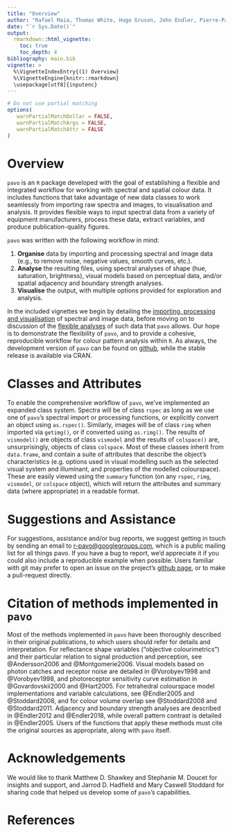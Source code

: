 ```yaml
---
title: "Overview"
author: "Rafael Maia, Thomas White, Hugo Gruson, John Endler, Pierre-Paul Bitton, Chad Eliason"
date: "`r Sys.Date()`"
output:
  rmarkdown::html_vignette:
    toc: true
    toc_depth: 4
bibliography: main.bib
vignette: >
  %\VignetteIndexEntry{(1) Overview}
  %\VignetteEngine{knitr::rmarkdown}
  \usepackage[utf8]{inputenc}
---
```


<style type="text/css">
/* Put all captions in italics */
.caption {
  font-style: italic;
}
/* Center all figures. This is actually better than using knitr::opts_chunk
because the code is only written once in the output */
.figure {
  text-align: center;
}
/* Auto-wrap long code line */
code.sourceCode {
  white-space: pre-wrap;
}
</style>

```r
# Do not use partial matching
options(
   warnPartialMatchDollar = FALSE,
   warnPartialMatchArgs = FALSE,
   warnPartialMatchAttr = FALSE
)
```

[pavo_repo]: https://github.com/rmaia/pavo

[data_location]: https://github.com/rmaia/pavo/blob/master/data_external/vignette

# Overview

`pavo` is an `R` package developed with the goal of establishing a flexible and integrated workflow for working with spectral and spatial colour data. It includes functions that take advantage of new data classes to work seamlessly from importing raw spectra and images, to visualisation and analysis. It provides flexible ways to input spectral data from a variety of equipment manufacturers, process these data, extract variables, and produce publication-quality figures.

`pavo` was written with the following workflow in mind:

1. **Organise** data by importing and processing spectral and image data (e.g., to remove noise, negative values, smooth curves, etc.).
2. **Analyse** the resulting files, using spectral analyses of shape (hue, saturation, brightness), visual models based on perceptual data, and/or spatial adjacency and boundary strength analyses.
3. **Visualise** the output, with multiple options provided for exploration and analysis.

In the included vignettes we begin by detailing the [importing, processing and visualisation](pavo-2-importing_processing.html) of spectral and image data, before moving on to discussion of the [flexible analyses](pavo-3-analysing.html) of such data that `pavo` allows. Our hope is to demonstrate the flexibility of `pavo`, and to provide a cohesive, reproducible workflow for colour pattern analysis within `R`. As always, the development version of `pavo` can be found on [github][pavo_repo], while the stable release is available via CRAN.

# Classes and Attributes

To enable the comprehensive workflow of `pavo`, we've implemented an expanded class system. Spectra will be of class `rspec` as long as we use one of `pavo`'s spectral import or processing functions, or explicitly convert an object using `as.rspec()`. Similarly, images will be of class `rimg` when imported via `getimg()`, or if converted using `as.rimg()`. The results of `vismodel()` are objects of class `vismodel` and the results of `colspace()` are, unsurprisingly, objects of class `colspace`. Most of these classes inherit from `data.frame`, and contain a suite of attributes that describe the object's characteristics (e.g. options used in visual modelling such as the selected visual system and illuminant, and properties of the modelled colourspace). These are easily viewed using the `summary` function (on any `rspec`, `rimg`, `vismodel`, or `colspace` object), which will return the attributes and summary data (where appropriate) in a readable format.

# Suggestions and Assistance

For suggestions, assistance and/or bug reports, we suggest getting in touch by sending an email to <r-pavo@googlegroups.com>, which is a public mailing list for all things pavo. If you have a bug to report, we'd appreciate it if you could also include a reproducible example when possible. Users familiar with git may prefer to open an issue on the project's [github page][pavo_repo], or to make a pull-request directly.

# Citation of methods implemented in `pavo`

Most of the methods implemented in `pavo` have been thoroughly described in their original publications, to which users should refer for details and interpretation. For reflectance shape variables ("objective colourimetrics") and their particular relation to signal production and perception, see @Andersson2006 and @Montgomerie2006. Visual models based on photon catches and receptor noise are detailed in @Vorobyev1998 and @Vorobyev1998, and photoreceptor sensitivity curve estimation in @Govardovskii2000 and @Hart2005. For tetrahedral colourspace model implementations and variable calculations, see @Endler2005 and @Stoddard2008, and for colour volume overlap see @Stoddard2008 and @Stoddard2011. Adjacency and boundary strength analyses are described in @Endler2012 and @Endler2018, while overall pattern contrast is detailed in @Endler2005. Users of the functions that apply these methods must cite the original sources as appropriate, along with `pavo` itself.

# Acknowledgements

We would like to thank Matthew D. Shawkey and Stephanie M. Doucet for insights and support, and Jarrod D. Hadfield and Mary Caswell Stoddard for sharing code that helped us develop some of `pavo`'s capabilities.

# References

